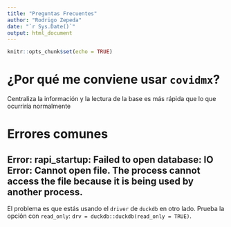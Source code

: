 ```yaml
---
title: "Preguntas Frecuentes"
author: "Rodrigo Zepeda"
date: "`r Sys.Date()`"
output: html_document
---
```


```r
knitr::opts_chunk$set(echo = TRUE)
```

# ¿Por qué me conviene usar `covidmx`?

Centraliza la información y la lectura de la base es más rápida que lo que ocurriría normalmente 

# Errores comunes

## Error: rapi_startup: Failed to open database: IO Error: Cannot open file. The process cannot access the file because it is being used by another process.

El problema es que estás usando el `driver` de `duckdb` en otro lado. Prueba la opción con `read_only`:
`drv = duckdb::duckdb(read_only = TRUE)`.

